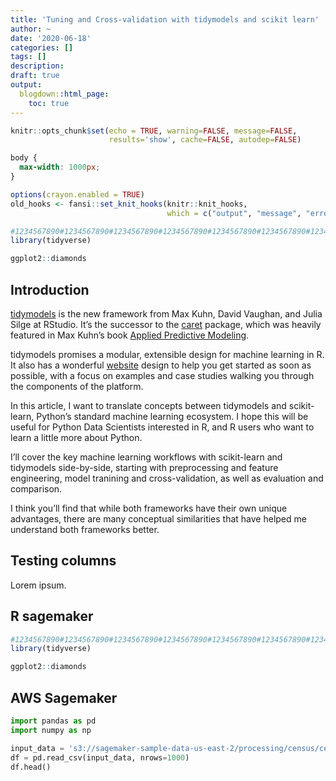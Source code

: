 ```yaml
---
title: 'Tuning and Cross-validation with tidymodels and scikit learn'
author: ~
date: '2020-06-18'
categories: []
tags: []
description:
draft: true
output:
  blogdown::html_page:
    toc: true
---
```


```r
knitr::opts_chunk$set(echo = TRUE, warning=FALSE, message=FALSE,
                      results='show', cache=FALSE, autodep=FALSE)
```

```css
body {
  max-width: 1000px;
}
```

```r
options(crayon.enabled = TRUE)
old_hooks <- fansi::set_knit_hooks(knitr::knit_hooks, 
                                   which = c("output", "message", "error"))
```

```r
#1234567890#1234567890#1234567890#1234567890#1234567890#1234567890#1234567890#12
library(tidyverse)

ggplot2::diamonds
```

## Introduction

[tidymodels](https://www.tidymodels.org/) is the new framework from
Max Kuhn, David Vaughan, and Julia Silge at RStudio. It's the successor to
the [caret](https://topepo.github.io/caret/) package, which was heavily
featured in Max Kuhn's book
[Applied Predictive Modeling](http://appliedpredictivemodeling.com/).

tidymodels promises a modular, extensible design for machine learning in R.
It also has a wonderful [website](https://www.tidymodels.org/) design
to help you get started as soon as possible, with a focus on examples and
case studies walking you through the components of the platform.

In this article, I want to translate concepts between tidymodels and
scikit-learn, Python's standard machine learning ecosystem. I hope this will
be useful for Python Data Scientists interested in R, and R users who want to
learn a little more about Python.

I'll cover the key machine learning workflows with scikit-learn and tidymodels
side-by-side, starting with preprocessing and feature engineering,
model tranining and cross-validation, as well as evaluation and comparison.

I think you'll find that while both frameworks have their own unique advantages,
there are many conceptual similarities that have helped me understand both
frameworks better.

## Testing columns

Lorem ipsum.

<div class="row">
<div class="col-md-6"><h2>R sagemaker</h2>
```r
#1234567890#1234567890#1234567890#1234567890#1234567890#1234567890#1234567890#12
library(tidyverse)

ggplot2::diamonds
```
</div>
<div class="col-md-6"><h2>AWS Sagemaker</h2>
```python
import pandas as pd
import numpy as np

input_data = 's3://sagemaker-sample-data-us-east-2/processing/census/census-income.csv'
df = pd.read_csv(input_data, nrows=1000)
df.head()
```
</div>
</div>

